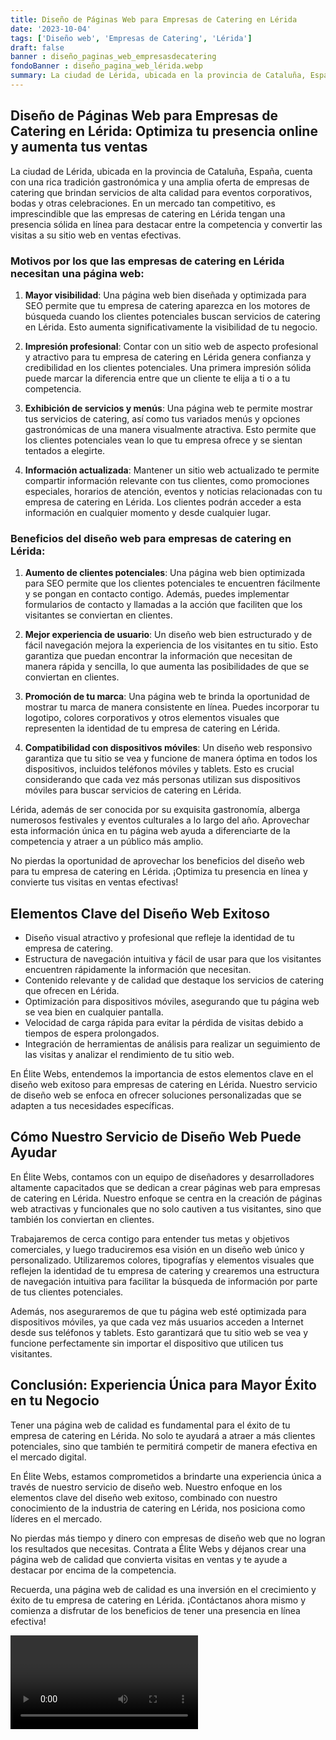 ```yaml
---
title: Diseño de Páginas Web para Empresas de Catering en Lérida
date: '2023-10-04'
tags: ['Diseño web', 'Empresas de Catering', 'Lérida']
draft: false
banner : diseño_paginas_web_empresasdecatering
fondoBanner : diseño_pagina_web_lérida.webp
summary: La ciudad de Lérida, ubicada en la provincia de Cataluña, España, cuenta con una rica tradición gastronómica y una amplia oferta de empresas de catering que brindan servicios de alta calidad para eventos corporativos, bodas y otras celebraciones. En un mercado tan competitivo, es imprescindible que las empresas de catering en Lérida tengan una presencia sólida en línea para destacar entre la competencia y convertir las visitas a su sitio web en ventas efectivas.
---
```


## Diseño de Páginas Web para Empresas de Catering en Lérida: Optimiza tu presencia online y aumenta tus ventas

La ciudad de Lérida, ubicada en la provincia de Cataluña, España, cuenta con una rica tradición gastronómica y una amplia oferta de empresas de catering que brindan servicios de alta calidad para eventos corporativos, bodas y otras celebraciones. En un mercado tan competitivo, es imprescindible que las empresas de catering en Lérida tengan una presencia sólida en línea para destacar entre la competencia y convertir las visitas a su sitio web en ventas efectivas.

### Motivos por los que las empresas de catering en Lérida necesitan una página web:

1. **Mayor visibilidad**: Una página web bien diseñada y optimizada para SEO permite que tu empresa de catering aparezca en los motores de búsqueda cuando los clientes potenciales buscan servicios de catering en Lérida. Esto aumenta significativamente la visibilidad de tu negocio.

2. **Impresión profesional**: Contar con un sitio web de aspecto profesional y atractivo para tu empresa de catering en Lérida genera confianza y credibilidad en los clientes potenciales. Una primera impresión sólida puede marcar la diferencia entre que un cliente te elija a ti o a tu competencia.

3. **Exhibición de servicios y menús**: Una página web te permite mostrar tus servicios de catering, así como tus variados menús y opciones gastronómicas de una manera visualmente atractiva. Esto permite que los clientes potenciales vean lo que tu empresa ofrece y se sientan tentados a elegirte.

4. **Información actualizada**: Mantener un sitio web actualizado te permite compartir información relevante con tus clientes, como promociones especiales, horarios de atención, eventos y noticias relacionadas con tu empresa de catering en Lérida. Los clientes podrán acceder a esta información en cualquier momento y desde cualquier lugar.

### Beneficios del diseño web para empresas de catering en Lérida:

1. **Aumento de clientes potenciales**: Una página web bien optimizada para SEO permite que los clientes potenciales te encuentren fácilmente y se pongan en contacto contigo. Además, puedes implementar formularios de contacto y llamadas a la acción que faciliten que los visitantes se conviertan en clientes.

2. **Mejor experiencia de usuario**: Un diseño web bien estructurado y de fácil navegación mejora la experiencia de los visitantes en tu sitio. Esto garantiza que puedan encontrar la información que necesitan de manera rápida y sencilla, lo que aumenta las posibilidades de que se conviertan en clientes.

3. **Promoción de tu marca**: Una página web te brinda la oportunidad de mostrar tu marca de manera consistente en línea. Puedes incorporar tu logotipo, colores corporativos y otros elementos visuales que representen la identidad de tu empresa de catering en Lérida.

4. **Compatibilidad con dispositivos móviles**: Un diseño web responsivo garantiza que tu sitio se vea y funcione de manera óptima en todos los dispositivos, incluidos teléfonos móviles y tablets. Esto es crucial considerando que cada vez más personas utilizan sus dispositivos móviles para buscar servicios de catering en Lérida.

Lérida, además de ser conocida por su exquisita gastronomía, alberga numerosos festivales y eventos culturales a lo largo del año. Aprovechar esta información única en tu página web ayuda a diferenciarte de la competencia y atraer a un público más amplio.

No pierdas la oportunidad de aprovechar los beneficios del diseño web para tu empresa de catering en Lérida. ¡Optimiza tu presencia en línea y convierte tus visitas en ventas efectivas!

<GifSeo />

<Cta />

## Elementos Clave del Diseño Web Exitoso

- Diseño visual atractivo y profesional que refleje la identidad de tu empresa de catering.
- Estructura de navegación intuitiva y fácil de usar para que los visitantes encuentren rápidamente la información que necesitan.
- Contenido relevante y de calidad que destaque los servicios de catering que ofrecen en Lérida.
- Optimización para dispositivos móviles, asegurando que tu página web se vea bien en cualquier pantalla.
- Velocidad de carga rápida para evitar la pérdida de visitas debido a tiempos de espera prolongados.
- Integración de herramientas de análisis para realizar un seguimiento de las visitas y analizar el rendimiento de tu sitio web.

En Élite Webs, entendemos la importancia de estos elementos clave en el diseño web exitoso para empresas de catering en Lérida. Nuestro servicio de diseño web se enfoca en ofrecer soluciones personalizadas que se adapten a tus necesidades específicas.

## Cómo Nuestro Servicio de Diseño Web Puede Ayudar

En Élite Webs, contamos con un equipo de diseñadores y desarrolladores altamente capacitados que se dedican a crear páginas web para empresas de catering en Lérida. Nuestro enfoque se centra en la creación de páginas web atractivas y funcionales que no solo cautiven a tus visitantes, sino que también los conviertan en clientes.

Trabajaremos de cerca contigo para entender tus metas y objetivos comerciales, y luego traduciremos esa visión en un diseño web único y personalizado. Utilizaremos colores, tipografías y elementos visuales que reflejen la identidad de tu empresa de catering y crearemos una estructura de navegación intuitiva para facilitar la búsqueda de información por parte de tus clientes potenciales.

Además, nos aseguraremos de que tu página web esté optimizada para dispositivos móviles, ya que cada vez más usuarios acceden a Internet desde sus teléfonos y tablets. Esto garantizará que tu sitio web se vea y funcione perfectamente sin importar el dispositivo que utilicen tus visitantes.

## Conclusión: Experiencia Única para Mayor Éxito en tu Negocio

Tener una página web de calidad es fundamental para el éxito de tu empresa de catering en Lérida. No solo te ayudará a atraer a más clientes potenciales, sino que también te permitirá competir de manera efectiva en el mercado digital.

En Élite Webs, estamos comprometidos a brindarte una experiencia única a través de nuestro servicio de diseño web. Nuestro enfoque en los elementos clave del diseño web exitoso, combinado con nuestro conocimiento de la industria de catering en Lérida, nos posiciona como líderes en el mercado.

No pierdas más tiempo y dinero con empresas de diseño web que no logran los resultados que necesitas. Contrata a Élite Webs y déjanos crear una página web de calidad que convierta visitas en ventas y te ayude a destacar por encima de la competencia.

Recuerda, una página web de calidad es una inversión en el crecimiento y éxito de tu empresa de catering en Lérida. ¡Contáctanos ahora mismo y comienza a disfrutar de los beneficios de tener una presencia en línea efectiva!

<Video />

<CtaBot job='Empresas de Catering' city='Lérida'/>

<Gmaps query='Lérida+españa+maps' />
